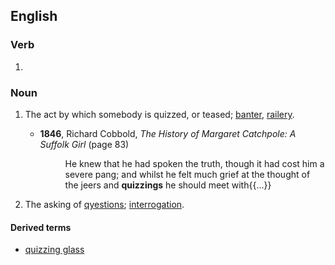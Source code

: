==English==

===Verb===
{{head|en|present participle}}

# {{present participle of|quiz|lang=en|nocat=1}}

===Noun===
{{en-noun}}

# {{lb|en|now|rare|archaic}} The act by which somebody is quizzed, or teased; [[banter]], [[railery]]. {{defdate|from 18th c.}}
#* '''1846''', Richard Cobbold, ''The History of Margaret Catchpole: A Suffolk Girl'' (page 83)
#*: He knew that he had spoken the truth, though it had cost him a severe pang; and whilst he felt much grief at the thought of the jeers and '''quizzings''' he should meet with{{...}}
# The asking of [[qyestion]]s; [[interrogation]]. {{defdate|from 19th c.}}

====Derived terms====
*[[quizzing glass]]